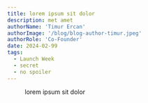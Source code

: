 ```yaml
---
title: lorem ipsum sit dolor
description: met amet
authorName: 'Timur Ercan'
authorImage: '/blog/blog-author-timur.jpeg'
authorRole: 'Co-Founder'
date: 2024-02-99
tags:
  - Launch Week
  - secret
  - no spoiler
---
```


<figure>
  <MdxNextImage
    src="/blog/l2d2.jpeg"
    width="650"
    height="100"
    alt="lorem"
  />

  <figcaption className="text-center">
   lorem ipsum sit dolor
  </figcaption>
</figure>

